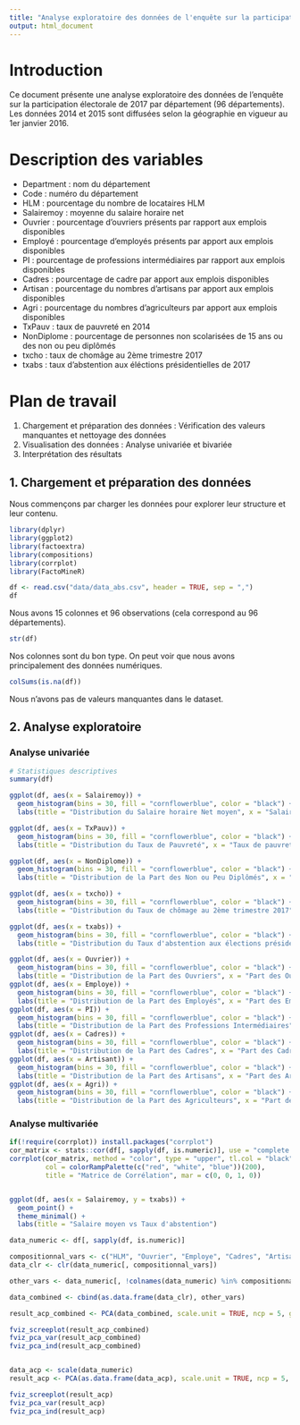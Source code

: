 ```yaml
---
title: "Analyse exploratoire des données de l'enquête sur la participation électorale (2017)"
output: html_document
---
```


# Introduction
Ce document présente une analyse exploratoire des données de l'enquête sur la participation électorale de 2017 par département (96 départements). Les données 2014 et 2015 sont diffusées selon la géographie en vigueur au 1er janvier 2016.


# Description des variables
- Department : nom du département
- Code : numéro du département
- HLM : pourcentage du nombre de locataires HLM
- Salairemoy : moyenne du salaire horaire net 
- Ouvrier : pourcentage d'ouvriers présents par rapport aux emplois disponibles
- Employé : pourcentage d'employés présents par apport aux emplois disponibles
- PI : pourcentage de professions intermédiaires par rapport aux emplois disponibles
- Cadres : pourcentage de cadre par apport aux emplois disponibles
- Artisan : pourcentage du nombres d'artisans par apport aux emplois disponibles
- Agri : pourcentage du nombres d'agriculteurs par apport aux emplois disponibles
- TxPauv : taux de pauvreté en 2014
- NonDiplome : pourcentage de personnes non scolarisées de 15 ans ou des non ou peu diplômés
- txcho : taux de chomâge au 2ème trimestre 2017
- txabs : taux d'abstention aux éléctions présidentielles de 2017


# Plan de travail
1. Chargement et préparation des données : Vérification des valeurs manquantes et nettoyage des données
2. Visualisation des données : Analyse univariée et bivariée
3. Interprétation des résultats 

## 1. Chargement et préparation des données

Nous commençons par charger les données pour explorer leur structure et leur contenu.

```r

library(dplyr)
library(ggplot2)     
library(factoextra)   
library(compositions)
library(corrplot)  
library(FactoMineR) 

```


```r
df <- read.csv("data/data_abs.csv", header = TRUE, sep = ",")
df
```
Nous avons 15 colonnes et 96 observations (cela correspond au 96 départements).

```r
str(df)
```
Nos colonnes sont du bon type. On peut voir que nous avons principalement des données numériques.



```r
colSums(is.na(df)) 
```
Nous n'avons pas de valeurs manquantes dans le dataset.


## 2. Analyse exploratoire

### Analyse univariée
```r
# Statistiques descriptives
summary(df)
```

```r

ggplot(df, aes(x = Salairemoy)) + 
  geom_histogram(bins = 30, fill = "cornflowerblue", color = "black") +
  labs(title = "Distribution du Salaire horaire Net moyen", x = "Salaire horaire Net Moyen (€)", y = "Fréquence")

ggplot(df, aes(x = TxPauv)) + 
  geom_histogram(bins = 30, fill = "cornflowerblue", color = "black") +
  labs(title = "Distribution du Taux de Pauvreté", x = "Taux de pauvreté (%)", y = "Fréquence")

ggplot(df, aes(x = NonDiplome)) + 
  geom_histogram(bins = 30, fill = "cornflowerblue", color = "black") +
  labs(title = "Distribution de la Part des Non ou Peu Diplômés", x = "Part des Non ou Peu Diplômés (%)", y = "Fréquence")

ggplot(df, aes(x = txcho)) +
  geom_histogram(bins = 30, fill = "cornflowerblue", color = "black") +
  labs(title = "Distribution du Taux de chômage au 2ème trimestre 2017", x = "Taux de chômage (%)", y = "Fréquence")

ggplot(df, aes(x = txabs)) +
  geom_histogram(bins = 30, fill = "cornflowerblue", color = "black") +
  labs(title = "Distribution du Taux d'abstention aux élections présidentielles de 2017", x = "Taux d'abstention (%)", y = "Fréquence")

```
```r
ggplot(df, aes(x = Ouvrier)) + 
  geom_histogram(bins = 30, fill = "cornflowerblue", color = "black") +
  labs(title = "Distribution de la Part des Ouvriers", x = "Part des Ouvriers (%)", y = "Fréquence")
ggplot(df, aes(x = Employe)) + 
  geom_histogram(bins = 30, fill = "cornflowerblue", color = "black") +
  labs(title = "Distribution de la Part des Employés", x = "Part des Employés (%)", y = "Fréquence")
ggplot(df, aes(x = PI)) + 
  geom_histogram(bins = 30, fill = "cornflowerblue", color = "black") +
  labs(title = "Distribution de la Part des Professions Intermédiaires", x = "Part des Professions Intermédiaires (%)", y = "Fréquence")
ggplot(df, aes(x = Cadres)) + 
  geom_histogram(bins = 30, fill = "cornflowerblue", color = "black") +
  labs(title = "Distribution de la Part des Cadres", x = "Part des Cadres (%)", y = "Fréquence")
ggplot(df, aes(x = Artisant)) + 
  geom_histogram(bins = 30, fill = "cornflowerblue", color = "black") +
  labs(title = "Distribution de la Part des Artisans", x = "Part des Artisans (%)", y = "Fréquence")
ggplot(df, aes(x = Agri)) + 
  geom_histogram(bins = 30, fill = "cornflowerblue", color = "black") +
  labs(title = "Distribution de la Part des Agriculteurs", x = "Part des Agriculteurs (%)", y = "Fréquence")
```

### Analyse multivariée 
```r
if(!require(corrplot)) install.packages("corrplot")
cor_matrix <- stats::cor(df[, sapply(df, is.numeric)], use = "complete.obs")
corrplot(cor_matrix, method = "color", type = "upper", tl.col = "black", tl.srt = 45,
         col = colorRampPalette(c("red", "white", "blue"))(200), 
         title = "Matrice de Corrélation", mar = c(0, 0, 1, 0))



```
```r
ggplot(df, aes(x = Salairemoy, y = txabs)) + 
  geom_point() + 
  theme_minimal() +
  labs(title = "Salaire moyen vs Taux d'abstention")
```


```r

data_numeric <- df[, sapply(df, is.numeric)]

compositionnal_vars <- c("HLM", "Ouvrier", "Employe", "Cadres", "Artisant", "Agri")
data_clr <- clr(data_numeric[, compositionnal_vars])

other_vars <- data_numeric[, !colnames(data_numeric) %in% compositionnal_vars]

data_combined <- cbind(as.data.frame(data_clr), other_vars)

result_acp_combined <- PCA(data_combined, scale.unit = TRUE, ncp = 5, graph = FALSE)

fviz_screeplot(result_acp_combined)       
fviz_pca_var(result_acp_combined)          
fviz_pca_ind(result_acp_combined)         



```
```r
data_acp <- scale(data_numeric)     
result_acp <- PCA(as.data.frame(data_acp), scale.unit = TRUE, ncp = 5, graph = FALSE)

fviz_screeplot(result_acp)
fviz_pca_var(result_acp)
fviz_pca_ind(result_acp)



```


